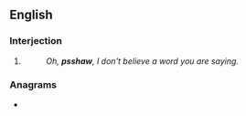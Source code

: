 ==English==

===Interjection===
{{en-interj}}

# {{altform|pshaw|lang=en}}
#: ''Oh, '''psshaw''', I don't believe a word you are saying.''

===Anagrams===
* {{anagrams|en|pshaws}}